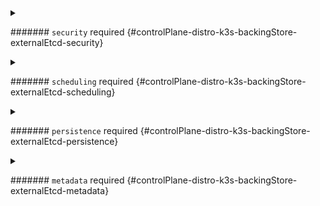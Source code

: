 

<PartialEnabled />


<PartialImage />


<PartialReplicas />



<details className="config-field" data-expandable="true">
<summary>

####### `security` <span className="config-field-required" data-required="false">required</span> <span className="config-field-type"></span> <span className="config-field-default"></span> <span className="config-field-enum"></span> {#controlPlane-distro-k3s-backingStore-externalEtcd-security}



</summary>

<PartialSecurityreference />


</details>



<details className="config-field" data-expandable="true">
<summary>

####### `scheduling` <span className="config-field-required" data-required="false">required</span> <span className="config-field-type"></span> <span className="config-field-default"></span> <span className="config-field-enum"></span> {#controlPlane-distro-k3s-backingStore-externalEtcd-scheduling}



</summary>

<PartialSchedulingreference />


</details>



<details className="config-field" data-expandable="true">
<summary>

####### `persistence` <span className="config-field-required" data-required="false">required</span> <span className="config-field-type"></span> <span className="config-field-default"></span> <span className="config-field-enum"></span> {#controlPlane-distro-k3s-backingStore-externalEtcd-persistence}



</summary>

<PartialPersistencereference />


</details>



<details className="config-field" data-expandable="true">
<summary>

####### `metadata` <span className="config-field-required" data-required="false">required</span> <span className="config-field-type"></span> <span className="config-field-default"></span> <span className="config-field-enum"></span> {#controlPlane-distro-k3s-backingStore-externalEtcd-metadata}



</summary>

<PartialMetadatareference />


</details>
